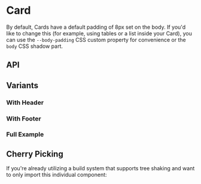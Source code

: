 
<Meta of={CardStories} />

# Card

By default, Cards have a default padding of 8px set on the body. If you'd like to change this (for example, using tables or a list inside your Card), you can use the `--body-padding` CSS custom property for convenience or the `body` CSS shadow part.

<Canvas of={CardStories.Default} />

## API

<Controls />

## Variants

### With Header

<Canvas of={CardStories.Header} />

### With Footer

<Canvas of={CardStories.Footer} />

### Full Example

<Canvas of={CardStories.FullExample} />

## Cherry Picking

If you're already utilizing a build system that supports tree shaking and want to only import this individual component:

```js
import { RuxCard } from '@astrouxds/astro-web-components/dist/components/rux-card'
customElements.define('rux-card', RuxCard)
```
